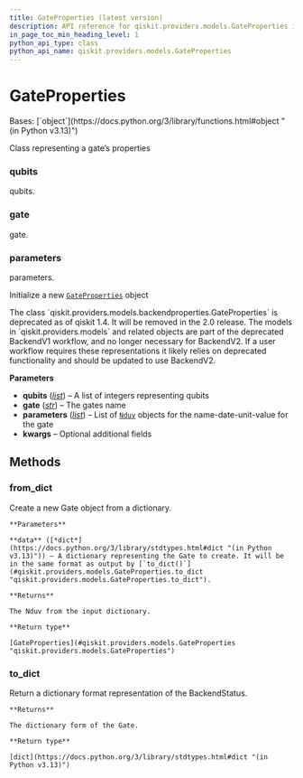 ```yaml
---
title: GateProperties (latest version)
description: API reference for qiskit.providers.models.GateProperties in the latest version of qiskit
in_page_toc_min_heading_level: 1
python_api_type: class
python_api_name: qiskit.providers.models.GateProperties
---
```


# GateProperties

<Class id="qiskit.providers.models.GateProperties" isDedicatedPage={true} github="https://github.com/Qiskit/qiskit/tree/stable/1.4/qiskit/providers/models/backendproperties.py#L98-L177" signature="qiskit.providers.models.GateProperties(qubits, gate, parameters, **kwargs)" modifiers="class">
  Bases: [`object`](https://docs.python.org/3/library/functions.html#object "(in Python v3.13)")

  Class representing a gate’s properties

  ### qubits

  <Attribute id="qiskit.providers.models.GateProperties.qubits">
    qubits.
  </Attribute>

  ### gate

  <Attribute id="qiskit.providers.models.GateProperties.gate">
    gate.
  </Attribute>

  ### parameters

  <Attribute id="qiskit.providers.models.GateProperties.parameters">
    parameters.
  </Attribute>

  Initialize a new [`GateProperties`](#qiskit.providers.models.GateProperties "qiskit.providers.models.GateProperties") object

  <Admonition title="Deprecated since version 1.4" type="danger">
    The class `qiskit.providers.models.backendproperties.GateProperties` is deprecated as of qiskit 1.4. It will be removed in the 2.0 release. The models in `qiskit.providers.models` and related objects are part of the deprecated BackendV1 workflow, and no longer necessary for BackendV2. If a user workflow requires these representations it likely relies on deprecated functionality and should be updated to use BackendV2.
  </Admonition>

  **Parameters**

  *   **qubits** ([*list*](https://docs.python.org/3/library/stdtypes.html#list "(in Python v3.13)")) – A list of integers representing qubits
  *   **gate** ([*str*](https://docs.python.org/3/library/stdtypes.html#str "(in Python v3.13)")) – The gates name
  *   **parameters** ([*list*](https://docs.python.org/3/library/stdtypes.html#list "(in Python v3.13)")) – List of [`Nduv`](qiskit.providers.models.Nduv "qiskit.providers.models.Nduv") objects for the name-date-unit-value for the gate
  *   **kwargs** – Optional additional fields

  ## Methods

  ### from\_dict

  <Function id="qiskit.providers.models.GateProperties.from_dict" github="https://github.com/Qiskit/qiskit/tree/stable/1.4/qiskit/providers/models/backendproperties.py#L140-L158" signature="from_dict(data)" modifiers="classmethod">
    Create a new Gate object from a dictionary.

    **Parameters**

    **data** ([*dict*](https://docs.python.org/3/library/stdtypes.html#dict "(in Python v3.13)")) – A dictionary representing the Gate to create. It will be in the same format as output by [`to_dict()`](#qiskit.providers.models.GateProperties.to_dict "qiskit.providers.models.GateProperties.to_dict").

    **Returns**

    The Nduv from the input dictionary.

    **Return type**

    [GateProperties](#qiskit.providers.models.GateProperties "qiskit.providers.models.GateProperties")
  </Function>

  ### to\_dict

  <Function id="qiskit.providers.models.GateProperties.to_dict" github="https://github.com/Qiskit/qiskit/tree/stable/1.4/qiskit/providers/models/backendproperties.py#L160-L171" signature="to_dict()">
    Return a dictionary format representation of the BackendStatus.

    **Returns**

    The dictionary form of the Gate.

    **Return type**

    [dict](https://docs.python.org/3/library/stdtypes.html#dict "(in Python v3.13)")
  </Function>
</Class>

